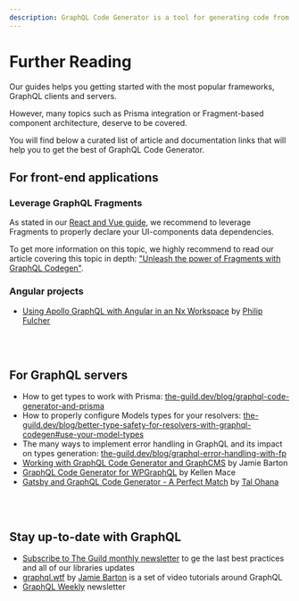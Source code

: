 ```yaml
---
description: GraphQL Code Generator is a tool for generating code from your GraphQL schema and operations. It's a great way to get type-safety and auto-completion in your code.
---
```


# Further Reading

Our guides helps you getting started with the most popular frameworks, GraphQL clients and servers.

However, many topics such as Prisma integration or Fragment-based component architecture, deserve to be covered.

You will find below a curated list of article and documentation links that will help you to get the best of GraphQL Code Generator.

## For front-end applications

### Leverage GraphQL Fragments

As stated in our [React and Vue guide](/docs/guides/react-vue), we recommend to leverage Fragments to properly declare your UI-components data dependencies.

To get more information on this topic, we highly recommend to read our article covering this topic in depth: ["Unleash the power of Fragments with GraphQL Codegen"](https://www.the-guild.dev/blog/unleash-the-power-of-fragments-with-graphql-codegen).

### Angular projects

- [Using Apollo GraphQL with Angular in an Nx Workspace](https://blog.nrwl.io/using-apollo-graphql-with-angular-in-an-nx-workspace-9ad0155c1914?gi=603641d4b51a) by [Philip Fulcher](https://medium.com/@philipjfulcher?source=post_page-----9ad0155c1914-----------------------------------)

<br />

<br />

## For GraphQL servers

- How to get types to work with Prisma: [the-guild.dev/blog/graphql-code-generator-and-prisma](https://www.the-guild.dev/blog/graphql-code-generator-and-prisma)
- How to properly configure Models types for your resolvers: [the-guild.dev/blog/better-type-safety-for-resolvers-with-graphql-codegen#use-your-model-types](https://www.the-guild.dev/blog/better-type-safety-for-resolvers-with-graphql-codegen#use-your-model-types)
- The many ways to implement error handling in GraphQL and its impact on types generation: [the-guild.dev/blog/graphql-error-handling-with-fp](https://the-guild.dev/blog/graphql-error-handling-with-fp)
- [Working with GraphQL Code Generator and GraphCMS](https://graphcms.com/blog/working-with-graphql-code-generator-and-graphcms) by Jamie Barton
- [GraphQL Code Generator for WPGraphQL](https://developers.wpengine.com/blog/graphql-code-generator-for-wpgraphql) by Kellen Mace
- [Gatsby and GraphQL Code Generator - A Perfect Match](https://talohana.com/blog/gatsby-graphql-code-generator) by [Tal Ohana](https://talohana.com)

<br />

<br />

## Stay up-to-date with GraphQL

- [Subscribe to The Guild monthly newsletter](https://www.getrevue.co/profile/TheGuild) to ge the last best practices and all of our libraries updates
- [graphql.wtf](https://graphql.wtf) by [Jamie Barton](https://twitter.com/notrab) is a set of video tutorials around GraphQL
- [GraphQL Weekly](https://www.graphqlweekly.com/) newsletter

